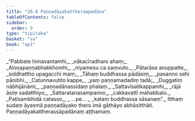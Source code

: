 ```yaml
---
title: "26.8 Paṇṇadāyakattheraapadāna"
tableOfContents: false
sidebar:
  order: 9
type: "tipitaka"
basket: "su"
book: "ap1"
---
```



<DynamicBreadcrumb />

<Division number="28" book="ap1">

<Paragraph number="3135" type="verses" book="ap1">
_“Pabbate himavantamhi,_  
_vākacīradharo ahaṃ;_  
_Aloṇapaṇṇabhakkhomhi,_  
_niyamesu ca saṃvuto._  

</Paragraph>

</Division>
<Division number="29" book="ap1">

<Paragraph number="3136" type="verses" book="ap1">
_Pātarāse anuppatte,_  
_siddhattho upagacchi maṃ;_  
_Tāhaṃ buddhassa pādāsiṃ,_  
_pasanno sehi pāṇibhi._  

</Paragraph>

</Division>
<Division number="30" book="ap1">

<Paragraph number="3137" type="verses" book="ap1">
_Catunnavutito kappe,_  
_yaṃ paṇṇamadadiṃ tadā;_  
_Duggatiṃ nābhijānāmi,_  
_paṇṇadānassidaṃ phalaṃ._  

</Paragraph>

</Division>
<Division number="31" book="ap1">

<Paragraph number="3138" type="verses" book="ap1">
_Sattavīsatikappamhi,_  
_rājā āsiṃ sadatthiyo;_  
_Sattaratanasampanno,_  
_cakkavattī mahabbalo._  

</Paragraph>

</Division>
<Division number="32" book="ap1">

<Paragraph number="3139" type="verses" book="ap1">
_Paṭisambhidā catasso,_  
_ …pe… _  
_kataṃ buddhassa sāsanaṃ”._  

</Paragraph>

<Paragraph number="3140" book="ap1">
Itthaṃ sudaṃ āyasmā paṇṇadāyako thero imā gāthāyo abhāsitthāti.

</Paragraph>
</Division>

<Paragraph number="3141" type="center" book="ap1">
Paṇṇadāyakattherassāpadānaṃ aṭṭhamaṃ.
</Paragraph>